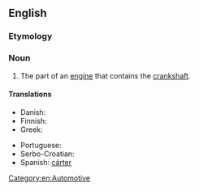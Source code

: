 ==English==

===Etymology===
{{compound|en|crank|case}}

===Noun===
{{en-noun}}

# The part of an [[engine]] that contains the [[crankshaft]].

====Translations====
{{trans-top|crankcase}}
* Danish: {{t|da|krumtaphus}}
* Finnish: {{t+|fi|kampikammio}}
* Greek: {{t|el|στροφαλοθάλαμος|m}}
{{trans-mid}}
* Portuguese: {{t+|pt|cárter|m}}
* Serbo-Croatian: {{t|sh|karter ulja|m}}
* Spanish: [[cárter]] <!--needs checking-->
{{trans-bottom}}

[[Category:en:Automotive]]